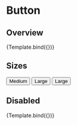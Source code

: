 

<Meta title="Components/Button" component={Button} />


# Button

## Overview

<Canvas>
  <Story
    name="Overview"
    args={{
      isDisabled: false,
    }}
    argTypes={{
      variant: {
        options: ['primary'],
        control: { type: 'radio' },
        defaultValue: 'primary',
      },
      size: {
        options: ['md', 'lg', 'xl'],
        control: { type: 'radio' },
        defaultValue: 'lg',
      },
    }}
  >
    {Template.bind({})}
  </Story>
</Canvas>

## Sizes

<Canvas>
  <Story name="Sizes">
    <Button size="md">Medium</Button>
    <Button size="lg">Large</Button>
    <Button size="lg">Large</Button>
  </Story>
</Canvas>

## Disabled

<Canvas>
  <Story
    name="Disabled"
    args={{
      isDisabled: true,
    }}
  >
    {Template.bind({})}
  </Story>
</Canvas>
